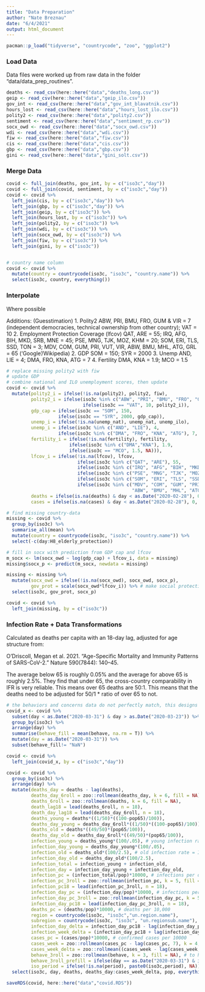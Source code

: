 ```yaml
---
title: "Data Preparation"
author: "Nate Breznau"
date: "6/4/2021"
output: html_document
---
```


```r

pacman::p_load("tidyverse", "countrycode", "zoo", "ggplot2")
```


### Load Data

Data files were worked up from raw data in the folder "data/data_prep_routines".

```r

deaths <- read_csv(here::here("data","deaths_long.csv"))
geip <- read_csv(here::here("data","geip_ilo.csv"))
gov_int <- read_csv(here::here("data","gov_int_blavatnik.csv"))
hours_lost <- read_csv(here::here("data","hours_lost_ilo.csv"))
polity2 <- read_csv(here::here("data","polity2.csv"))
sentiment <- read_csv(here::here("data","sentiment_rp.csv"))
socx_owd <- read_csv(here::here("data","socx_owd.csv"))
wdi <- read_csv(here::here("data","wdi.csv"))
fiw <- read_csv(here::here("data","fiw.csv"))
cis <- read_csv(here::here("data","cis.csv"))
gbp <- read_csv(here::here("data","gbp.csv"))
gini <- read_csv(here::here("data","gini_solt.csv"))

```

### Merge Data

```r
covid <- full_join(deaths, gov_int, by = c("iso3c","day"))
covid <- full_join(covid, sentiment, by = c("iso3c","day"))
covid <- covid %>%
  left_join(cis, by = c("iso3c","day")) %>%
  left_join(gbp, by = c("iso3c","day")) %>%
  left_join(geip, by = c("iso3c")) %>%
  left_join(hours_lost, by = c("iso3c")) %>%
  left_join(polity2, by = c("iso3c")) %>%
  left_join(wdi, by = c("iso3c")) %>%
  left_join(socx_owd, by = c("iso3c")) %>%
  left_join(fiw, by = c("iso3c")) %>%
  left_join(gini, by = c("iso3c"))


# country name column
covid <- covid %>%
  mutate(country = countrycode(iso3c, "iso3c", "country.name")) %>%
  select(iso3c, country, everything())
```

### Interpolate

Where possible

Additions:
(Guesstimation)
1. Polity2 
ABW, PRI, BMU, FRO, GUM & VIR = 7 (independent democracies, technical ownership from other country); VAT = 10
2. Employment Protection Coverage (lfcov)
QAT, ARE = 55; IRQ, AFG, BIH, MKD, SRB, MNE = 45; PSE, MNG, TJK, MOZ, KHM = 20; SOM, ERI, TLS, SSD, TON = 3; MDV, COM, GUM, PRI, VUT, VIR, ABW, BMU, MHL, ATG, GRL = 65
('Google'/Wikipedia)
2. GDP 
SOM = 150; SYR = 2000
3. Unemp
AND, LIE = 4; DMA, FRO, KNA, ATG = 7
4. Fertility
DMA, KNA = 1.9; MCO = 1.5

```r

# replace missing polity2 with fiw
# update GDP
# combine national and ILO unemployment scores, then update
covid <- covid %>%
  mutate(polity2_i = ifelse(!is.na(polity2), polity2, fiw),
         polity2_i = ifelse(iso3c %in% c("ABW", "PRI", "BMU", "FRO", "GUM", "VIR"), 7, 
                            ifelse(iso3c == "VAT", 10, polity2_i)),
         gdp_cap = ifelse(iso3c == "SOM", 150,
                   ifelse(iso3c == "SYR", 2000, gdp_cap)),
         unemp_i = ifelse(!is.na(unemp_nat), unemp_nat, unemp_ilo),
         unemp_i = ifelse(iso3c %in% c("AND", "LIE"), 4,
                   ifelse(iso3c %in% c("DMA", "FRO", "KNA", "ATG"), 7, unemp_i)),
         fertility_i = ifelse(!is.na(fertility), fertility, 
                       ifelse(iso3c %in% c("DMA","KNA"), 1.9, 
                       ifelse(iso3c == "MCO", 1.5, NA))),
         lfcov_i = ifelse(!is.na(lfcov), lfcov, 
                          ifelse(iso3c %in% c("QAT", "ARE"), 55,
                          ifelse(iso3c %in% c("IRQ", "AFG", "BIH", "MKD", "SRB", "MNE"), 45,
                          ifelse(iso3c %in% c("PSE", "MNG", "TJK", "MOZ", "KHM", "FSM", "GNB", "SUR"), 20,
                          ifelse(iso3c %in% c("SOM", "ERI", "TLS", "SSD", "TON"), 3,
                          ifelse(iso3c %in% c("MDV", "COM", "GUM", "PRI", "VUT", "VIR", 
                                              "ABW", "BMU", "MHL", "ATG", "GRL", "AND", "FRO"), 65, NA)))))),
         deaths = ifelse(is.na(deaths) & day < as.Date("2020-02-28"), 0, deaths),
         cases = ifelse(is.na(cases) & day < as.Date("2020-02-28"), 0, cases))

# find missing country-data
missing <- covid %>%
  group_by(iso3c) %>%
  summarise_all(mean) %>%
  mutate(country = countrycode(iso3c, "iso3c", "country.name")) %>%
  select(-c(day:H8_elderly_protection))

# fill in socx with prediction from GDP cap and lfcov
m_socx <- lm(socx_owd ~ log(gdp_cap) + lfcov_i, data = missing)
missing$socx_p <- predict(m_socx, newdata = missing)

missing <- missing %>%
  mutate(socx_owd = ifelse(!is.na(socx_owd), socx_owd, socx_p),
         gov_prot = scale(socx_owd*lfcov_i)) %>% # make social protection scale 
  select(iso3c, gov_prot, socx_p)

covid <- covid %>%
  left_join(missing, by = c("iso3c"))


```


### Infection Rate + Data Transformations

Calculated as deaths per capita with an 18-day lag, adjusted for age structure from:

O’Driscoll, Megan et al. 2021. “Age-Specific Mortality and Immunity Patterns of SARS-CoV-2.” Nature 590(7844): 140–45.

The average below 65 is roughly 0.05% and the average for above 65 is roughly 2.5%. They find that under 65, the cross-country comparability in IFR is very reliable. This means over 65 deaths are 50:1. This means that the deaths need to be adjusted for 50/1 * ratio of over 65 to not.

```r
# the behaviors and concerns data do not perfectly match, this designs a value to capture the behaviros in the past 7 days prior to the first concerns data observation to allow for a scatterplot of many more countries
covid_x <- covid %>%
  subset(day < as.Date("2020-03-31") & day > as.Date("2020-03-23")) %>%
  group_by(iso3c) %>%
  arrange(day) %>%
  summarise(behave_fill = mean(behave, na.rm = T)) %>%
  mutate(day = as.Date("2020-03-31")) %>%
  subset(behave_fill!= "NaN")

covid <- covid %>%
  left_join(covid_x, by = c("iso3c","day"))

covid <- covid %>%
  group_by(iso3c) %>%
  arrange(day) %>%
  mutate(deaths_day = deaths - lag(deaths),
         deaths_day_6roll = zoo::rollmean(deaths_day, k = 6, fill = NA), # 6 day rolling average means that every estimate includes one Sunday (the day reporting causes variation)
         deaths_6roll = zoo::rollmean(deaths, k = 6, fill = NA),
         death_lag18 = lead(deaths_6roll, n = 18), 
         death_day_lag18 = lead(deaths_day_6roll, n = 18),
         deaths_young = deaths*((1/50)*((100-pop65)/100)),
         deaths_day_young = deaths_day_6roll*((1/50)*((100-pop65)/100)),
         deaths_old = deaths*((49/50)*(pop65/100)),
         deaths_day_old = deaths_day_6roll*((49/50)*(pop65/100)),
         infection_young = deaths_young*(100/.05), # young infection rate = IFR * young deaths
         infection_day_young = deaths_day_young*(100/.05),
         infection_old = deaths_old*(100/2.5), # old infection rate = IFR * old deaths
         infection_day_old = deaths_day_old*(100/2.5),
         infection_total = infection_young + infection_old,
         infection_day = infection_day_young + infection_day_old,
         infection_pc = (infection_total/pop)*10000, # infections per day 10,000
         infection_pc_3roll = zoo::rollmean(infection_pc, k = 5, fill = NA),
         infection_pc18 = lead(infection_pc_3roll, n = 18),
         infection_day_pc = (infection_day/pop)*10000, # infections per day 10,000
         infection_day_pc_3roll = zoo::rollmean(infection_day_pc, k = 5, fill = NA),
         infection_day_pc18 = lead(infection_day_pc_3roll, n = 18),
         deaths_pc = (deaths/pop)*10000, # deaths per 10,000
         region = countrycode(iso3c, "iso3c","un.region.name"),
         subregion = countrycode(iso3c, "iso3c", "un.regionsub.name"),
         infection_day_delta = infection_day_pc18 - lag(infection_day_pc18),
         infection_week_delta = (infection_day_pc18 + lag(infection_day_pc18) + lag(infection_day_pc18, 2) + lag(infection_day_pc18, 3))/4 - (lag(infection_day_pc18,6) + lag(infection_day_pc18,7) + lag(infection_day_pc18, 8) + lag(infection_day_pc18, 9))/4, # 'weekly' change in infection rate (actually 4 days)
         cases_pc = (cases/pop)*10000, # confirmed cases per 10000
         cases_week = zoo::rollmean(cases_pc - lag(cases_pc, 7), k = 4, fill = NA),
         cases_week_delta = zoo::rollmean((cases_week - lag(cases_week, 5)), k = 4, fill = NA),
         behave_3roll = zoo::rollmean(behave, k = 3, fill = NA), # to help fill in some missing days and smooth
         behave_3roll_prefill = ifelse(day == as.Date("2020-03-31") & is.na(behave_3roll), behave_fill, behave_3roll),
         iso_period = ifelse(!is.na(period), paste0(iso3c,period), NA)) %>% #set up period counter
  select(iso3c, day, deaths, deaths_day:cases_week_delta, pop, everything(), -behave_fill)
```



```r
saveRDS(covid, here::here("data","covid.RDS"))
```
